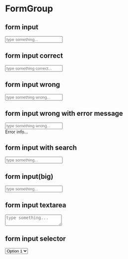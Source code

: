 
<Meta title="Utilities/FormGroup" />

<style>{`
.form__group {
  border-radius: 4px;
  border: 1px solid #dededf;
  background-color:  #ffffff;
}

.form__group.error {
  height: auto;
  border-color: #fa4133;
}

.form__group.success {
  border-color: #4caf50;
}

.form__input {
  padding-top: 8px;
  padding-bottom: 8px;
  padding-left: 8px;
  border: 0;
  border-radius: 4px;
  line-height: 26px;
  height: 40px;
  width: 100%;
  background-color: #ffffff;
  outline: none;
  box-shadow: none;
  caret-color: #8d90a1;
}

.form__input-big {
  height: 54px;
}

.form__search-icon {
  padding: 8px 8px;
  position: absolute;
  color: #dededf;
}

.form__search-input {
  padding-left: 40px;
}

.form__textarea {
  min-height: 60px;
  resize: none;
}

.form__select {
  border: 0;
  height: 40px;
  padding-left: 8px;
  width: 100%;
  background-color: transparent;
  -webkit-appearance: none;
  box-shadow: none;
  outline: none;
  z-index: 1;
}

.form__error-message {
  display: inline-block;
  color: #fa4133;
}

.form-sb__card {
  font-family: "Open Sans", Helvetica, Arial, sans-serif;
  border-radius: 4px;
  background: #FFFFFF;
  box-shadow: rgba(0,0,0,0.10) 0 1px 3px 0;
  border: 1px solid rgba(0,0,0,0.1);
  margin: 25px 0 40px;
  padding: 30px 20px;
}

.form-sb__item {
  margin-bottom: 20px;
}

.form__input_label {
  line-height: 40px;
}

.form__input-big_label {
  line-height: 54px;
}

.form-sb__label {
  display: inline-block;
  width: 50%;
  vertical-align: top;
  margin-bottom: 20px;
  color: #8d90a1;
  font-family: "Open Sans", Helvetica, Arial, sans-serif;
}

.form-sb__content {
  display: inline-block;
  width: 50%;
  font-family: "Open Sans", Helvetica, Arial, sans-serif;
  font-size: 14px;
}
`}</style>

# FormGroup

## form input
<Canvas>
<div class="form-sb__content">
  <div class="form__group">
    <input placeholder="type something..." class="form__input"></input>
  </div>
</div>
</Canvas>

## form input correct
<Canvas>
<div class="form-sb__content">
  <div class="form__group success">
    <input placeholder="type something correct..." class="form__input"></input>
  </div>
</div>
</Canvas>

## form input wrong
<Canvas>
<div class="form-sb__content">
  <div class="form__group error">
    <input placeholder="type something wrong..." class="form__input"></input>
  </div>
</div>
</Canvas>

## form input wrong with error message
<Canvas>
<div class="form-sb__content">
  <div class="form__group error">
    <input placeholder="type something wrong..." class="form__input"></input>
  </div>
  <div class="form__error-message">Error info...</div>
</div>
</Canvas>

## form input with search
<Canvas>
<div class="form-sb__content">
  <div class="form__group">
    <IconSearch className="form__search-icon icon icon__normal" />
    <input placeholder="type something..." class="form__input form__search-input"></input>
  </div>
</div>
</Canvas>

## form input(big)
<Canvas>
<div class="form-sb__content">
  <div class="form__group">
    <input placeholder="type something..." class="form__input form__input-big"></input>
  </div>
</div>
</Canvas>

## form input textarea
<Canvas>
<div class="form-sb__content">
  <div class="form__group">
    <textarea placeholder="type something..." class="form__input form__textarea"></textarea>
  </div>
</div>
</Canvas>

## form input selector
<Canvas>
<div class="form-sb__content">
  <div class="form__group">
    <select className="form__select">
      <option>Option 1</option>
      <option>Option 2</option>
      <option>Option 3</option>
    </select>
  </div>
</div>
</Canvas>